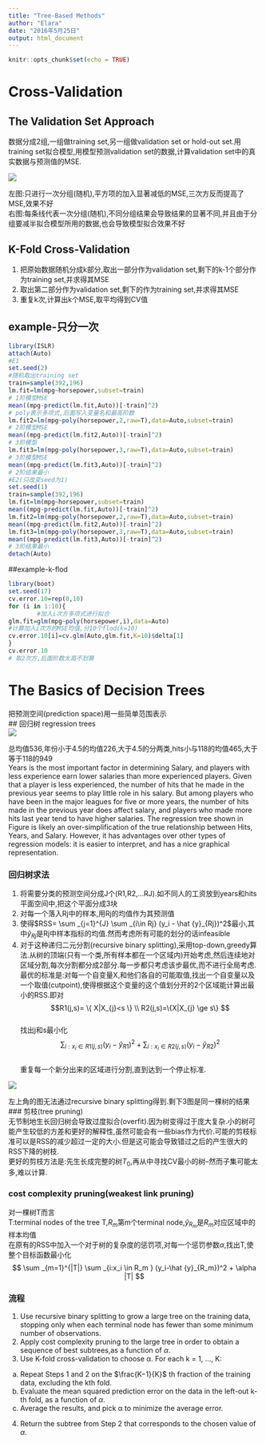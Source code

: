 ```yaml
---
title: "Tree-Based Methods"
author: "Elara"
date: "2016年5月25日"
output: html_document
---
```


```r
knitr::opts_chunk$set(echo = TRUE)
```

# Cross-Validation              
## The Validation Set Approach          
数据分成2组,一组做training set,另一组做validation set or hold-out set.用training set拟合模型,用模型预测validation set的数据,计算validation set中的真实数据与预测值的MSE.   

![](C:\\Users\\44180\\Documents\\R-in-SOE\\R\\R-class\\c13\\1.PNG)

左图:只进行一次分组(随机),平方项的加入显著减低的MSE,三次方反而提高了MSE,效果不好            
右图:每条线代表一次分组(随机),不同分组结果会导致结果的显著不同,并且由于分组要减半拟合模型所用的数据,也会导致模型拟合效果不好

## K-Fold Cross-Validation      
1. 把原始数据随机分成k部分,取出一部分作为validation set,剩下的k-1个部分作为training set,并求得其MSE         
2. 取出第二部分作为validation set,剩下的作为training set,并求得其MSE         
3. 重复k次,计算出k个MSE,取平均得到CV值              

## example-只分一次
```r
library(ISLR)
attach(Auto)
#E1
set.seed(2)
#随机取出training set
train=sample(392,196)
lm.fit=lm(mpg~horsepower,subset=train)
# 1阶模型MSE
mean((mpg-predict(lm.fit,Auto))[-train]^2)
# poly表示多项式,后面写入变量名和最高阶数
lm.fit2=lm(mpg~poly(horsepower,2,raw=T),data=Auto,subset=train)
# 2阶模型MSE
mean((mpg-predict(lm.fit2,Auto))[-train]^2)
# 3阶模型
lm.fit3=lm(mpg~poly(horsepower,3,raw=T),data=Auto,subset=train)
# 3阶模型MSE
mean((mpg-predict(lm.fit3,Auto))[-train]^2)
# 2阶结果最小
#E2(只改变seed为1)
set.seed(1)
train=sample(392,196)
lm.fit=lm(mpg~horsepower,subset=train)
mean((mpg-predict(lm.fit,Auto))[-train]^2)
lm.fit2=lm(mpg~poly(horsepower,2,raw=T),data=Auto,subset=train)
mean((mpg-predict(lm.fit2,Auto))[-train]^2)
lm.fit3=lm(mpg~poly(horsepower,3,raw=T),data=Auto,subset=train)
mean((mpg-predict(lm.fit3,Auto))[-train]^2)
# 3阶结果最小
detach(Auto)
```

##example-k-flod
```r
library(boot)
set.seed(17)
cv.error.10=rep(0,10)
for (i in 1:10){
        #加入i次方多项式进行拟合
glm.fit=glm(mpg~poly(horsepower,i),data=Auto)
#计算加入i次方的MSE均值,分10个flod(k=10)
cv.error.10[i]=cv.glm(Auto,glm.fit,K=10)$delta[1]
}
cv.error.10
# 取2次方,后面阶数太高不划算
```

#  The Basics of Decision Trees         
把预测空间(prediction space)用一些简单范围表示          
## 回归树 regression trees              
![](C:\\Users\\44180\\Documents\\R-in-SOE\\R\\R-class\\c13\\2.PNG)     

总均值536,年份小于4.5的均值226,大于4.5的分两类,hits小与118的均值465,大于等于118的949   
Years is the most important
factor in determining Salary, and players with less experience earn lower salaries than more experienced
players. Given that a player is less experienced, the number of hits that he made in the previous year
seems to play little role in his salary. But among players who have been in the major leagues for
five or more years, the number of hits made in the previous year does affect salary, and players who
made more hits last year tend to have higher salaries. The regression tree shown in Figure is likely an
over-simplification of the true relationship between Hits, Years, and Salary. However, it has advantages
over other types of regression models: it is easier to interpret, and has a nice graphical representation.

### 回归树求法  
1. 将需要分类的预测空间分成J个(R1,R2,...RJ).如不同人的工资放到years和hits平面空间中,把这个平面分成3块          
2. 对每一个落入Rj中的样本,用Rj的均值作为其预测值                
3. 使得$RSS= \sum _{j=1}^{J} \sum _{i\in Rj} (y_i - \hat {y}_{Rj})^2$最小,其中$\hat {y}_{Rj}$是Rj中样本指标的均值.然而考虑所有可能的划分的话infeasible              
4. 对于这种递归二元分割(recursive binary splitting),采用top-down,greedy算法.从树的顶端(只有一个类,所有样本都在一个区域内)开始考虑,然后连续地对区域分割,每次分割都分成2部分.每一步都只考虑该步最优,而不进行全局考虑.最优的标准是:对每一个自变量X,和他们各自的可能取值,找出一个自变量以及一个取值(cutpoint),使得根据这个变量的这个值划分开的2个区域能计算出最小的RSS.即对
$$R1(j,s)= \{ X|X_{j}<s \} \\
R2(j,s)=\{X|X_{j} \ge s\}
$$               
找出j和s最小化          
$$\sum _{i:x_{i} \in R1(j,s)} (y_i-\hat {y}_{R1})^2 +\sum _{i:x_{i} \in R2(j,s)} (y_i-\hat {y}_{R2})^2$$               
重复每一个新分出来的区域进行分割,直到达到一个停止标准.

![](C:\\Users\\44180\\Documents\\R-in-SOE\\R\\R-class\\c13\\2.PNG)     

左上角的图无法通过recursive binary splitting得到.剩下3图是同一棵树的结果               
### 剪枝(tree pruning)          
无节制地生长回归树会导致过度拟合(overfit).因为树变得过于庞大复杂.小的树可能产生较低的方差和更好的解释性,虽然可能会有一些bias作为代价.可能的剪枝标准可以是RSS的减少超过一定的大小.但是这可能会导致错过之后的产生很大的RSS下降的树枝.   
更好的剪枝方法是:先生长成完整的树$T_0$,再从中寻找CV最小的树--然而子集可能太多,难以计算.               

### cost complexity pruning(weakest link pruning)       

对一棵树T而言           
T:terminal nodes of the tree T,$R_m$第m个terminal node,$\hat{y} _{R_m}$是$R_m$对应区域中的样本均值              
在原有的RSS中加入一个对于树的复杂度的惩罚项,对每一个惩罚参数$\alpha$,找出T,使整个目标函数最小化             
$$
\sum _{m=1}^{|T|} \sum _{i:x_i \in R_m } (y_i-\hat {y}_{R_m})^2 + \alpha |T|
$$
                
### 流程        
1. Use recursive binary splitting to grow a large tree on the training data, stopping only when each terminal node has fewer than some minimum number of observations.           
2. Apply cost complexity pruning to the large tree in order to obtain a sequence of best subtrees,as a function of $\alpha$.                    
3. Use K-fold cross-validation to choose α. For each k = 1, ..., K:             
(a) Repeat Steps 1 and 2 on the $\frac{K−1}{K}$ th fraction of the training data, excluding the kth fold.                   
(b) Evaluate the mean squared prediction error on the data in the left-out k-th fold, as a function of $\alpha$.                        
(c) Average the results, and pick α to minimize the average error.      
4. Return the subtree from Step 2 that corresponds to the chosen value of $\alpha$.               

























